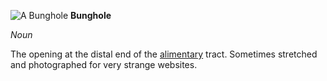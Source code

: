 [[Image:Hello.jpg|thumbnail|A Bunghole]]
'''Bunghole'''

''Noun''

The opening at the distal end of the [[alimentary]] tract. Sometimes stretched and photographed for very strange websites.